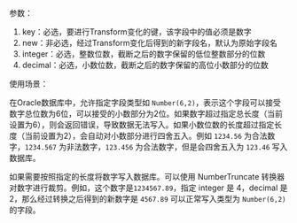 参数：

1. key：必选，要进行Transform变化的键，该字段中的值必须是数字
2. new：非必选，经过Transform变化后得到的新字段名，默认为原始字段名
3. integer：必选，整数位数，截断之后的数字保留的低位整数部分的位数
4. decimal：必选，小数位数，截断之后的数字保留的高位小数部分的位数

使用场景：

在Oracle数据库中，允许指定字段类型如 `Number(6,2)`，表示这个字段可以接受数字总位数为6位，可以接受的小数部分为2位。如果数字超过指定总长度（当前设置为6），则会返回错误，导致数据无法写入。如果小数位数的长度超过指定长度（当前设置为2），会自动对小数部分进行四舍五入。例如 `1234.56` 为合法数字，`1234.567` 为非法数字，`123.456` 为合法数字，但是会四舍五入为 `123.46` 写入数据库。

如果需要按照指定的长度将数字写入数据库。可以使用 NumberTruncate 转换器对数字进行裁剪。例如，这个数字是`1234567.89`，指定 integer 是 4，decimal 是 2，那么经过转换之后得到的新数字是 `4567.89`  可以正常写入类型为 `Number(6,2)` 的字段。

